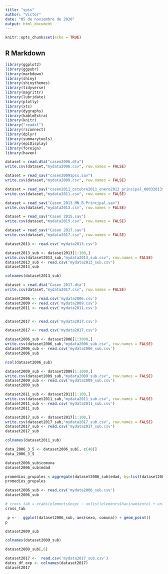 ```yaml
---
title: "spss"
author: "Victor"
date: "05 de noviembre de 2020"
output: html_document
---
```


```r
knitr::opts_chunk$set(echo = TRUE)
```

## R Markdown
```r
library(ggplot2)
library(ggpubr)
library(markdown)
library(shiny)
library(shinythemes)
library(tidyverse)
library(magrittr)
library(lubridate)
library(plotly)
library(xts)
library(dygraphs)
library(kableExtra)
library(knitr)
library("readxl")
library(rsconnect)
library(dplyr)
library(summarytools)
library(epiDisplay)
library(foreign)
library(haven)
```


```r
dataset = read.dta("casen2006.dta")
write.csv(dataset,"mydata2006.csv", row.names = FALSE)
```

```r
dataset = read_sav("casen2009Spss.sav")
write.csv(dataset,"mydata2009.csv", row.names = FALSE)
```


```r
dataset = read_sav("casen2011_octubre2011_enero2012_principal_08032013spss.sav")
write.csv(dataset,"mydata2011.csv", row.names = FALSE)
```


```r
dataset = read_sav("Casen_2013_MN_B_Principal.sav")
write.csv(dataset,"mydata2013.csv", row.names = FALSE)
```

```r
dataset = read_sav("Casen 2015.sav")
write.csv(dataset,"mydata2015.csv", row.names = FALSE)
```

```r
dataset = read_sav("Casen 2017.sav")
write.csv(dataset,"mydata2017.csv", row.names = FALSE)
```

```r
dataset2013 <- read.csv('mydata2013.csv')

dataset2013_sub <- dataset2013[1:100,]
write.csv(dataset2013_sub,"mydata2013_sub.csv", row.names = FALSE)
dataset2013_sub <- read.csv('mydata2013_sub.csv')
dataset2013_sub

```


```r
colnames(dataset2013_sub)
```









```r
dataset = read.dta("Casen 2017.dta")
write.csv(dataset,"mydata2017.csv", row.names = FALSE)


```


```r
dataset2006 <- read.csv('mydata2006.csv')
dataset2009 <- read.csv('mydata2009.csv')
dataset2011 <- read.csv('mydata2011.csv')


dataset2017 <- read.csv('mydata2017.csv')

```
```r
dataset2017 <- read.csv('mydata2017.csv')
```


```r

dataset2006_sub <- dataset2006[1:3000,]
write.csv(dataset2006_sub,"mydata2006_sub.csv", row.names = FALSE)
dataset2006_sub <- read.csv('mydata2006_sub.csv')
dataset2006_sub
```

```r
ncol(dataset2006_sub)
```




```r

dataset2009_sub <- dataset2009[1:1000,]
write.csv(dataset2009_sub,"mydata2009_sub.csv", row.names = FALSE)
dataset2009_sub <- read.csv('mydata2009_sub.csv')
dataset2009_sub
```

```r

dataset2011_sub <- dataset2011[1:100,]
write.csv(dataset2011_sub,"mydata2011_sub.csv", row.names = FALSE)
dataset2011_sub <- read.csv('mydata2011_sub.csv')
dataset2011_sub
```

```r

dataset2017_sub <- dataset2017[1:100,]
write.csv(dataset2017_sub,"mydata2017_sub.csv", row.names = FALSE)
dataset2017_sub <- read.csv('mydata2017_sub.csv')
dataset2017_sub
```


```r
colnames(dataset2011_sub)
```


```r
data_2006_3_5 <- dataset2006_sub[, c(40)]
data_2006_3_5
```


```r
dataset2006_sub$comuna
dataset2006_sub$edad
```





```r
        
promedios_grupales <-aggregate(dataset2006_sub$edad, by=list(dataset2006_sub$seg), FUN = mean , na.rm = TRUE)
promedios_grupales

```












```r

dataset2006_sub <- read.csv('mydata2006_sub.csv')
dataset2006_sub
```







```r
# cross_tab = xtabs(elements$expc ~ unlist(elements$hacinamiento) + unlist(elements$comuna)+unlist(elements$sexo) + unlist(elements$ecivil), elements)
cross_tab
```

```r
 p <-   ggplot(dataset2006_sub, aes(sexo, comuna)) + geom_point()
p
```






```r
dataset2009_sub
```
```r
colnames(dataset2009_sub)
```


```r
dataset2009_sub[,6]
```



```r
dataset2017 <-  read.csv('mydata2017_sub.csv')
datos_df_exp <- colnames(dataset2017)
dataset2017
```











